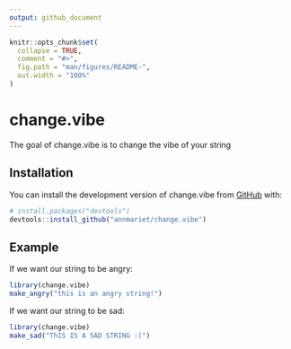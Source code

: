 ```yaml
---
output: github_document
---
```


<!-- README.md is generated from README.Rmd. Please edit that file -->

```r
knitr::opts_chunk$set(
  collapse = TRUE,
  comment = "#>",
  fig.path = "man/figures/README-",
  out.width = "100%"
)
```

# change.vibe

<!-- badges: start -->
<!-- badges: end -->

The goal of change.vibe is to change the vibe of your string

## Installation

You can install the development version of change.vibe from [GitHub](https://github.com/) with:

``` r
# install.packages("devtools")
devtools::install_github("annmariet/change.vibe")
```

## Example

If we want our string to be angry:

```r
library(change.vibe)
make_angry("this is an angry string!")
```

If we want our string to be sad:

```r
library(change.vibe)
make_sad("ThIS IS A SAD STRING :(")
```

